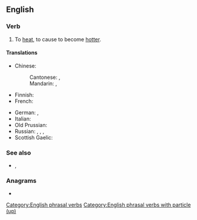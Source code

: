==English==

===Verb===
{{en-verb|heats up|heating up|heated up|past2=het up|past2_qual=dialectal}}

# To [[heat]], to cause to become [[hotter]].

====Translations====
{{trans-top|cause to become hotter}}
* Chinese:
*: Cantonese: {{t|yue|整熱}}, {{t|yue|整热|tr=zing2 jit6}}
*: Mandarin: {{t+|cmn|加熱}}, {{t+|cmn|加热|tr=jiārè}}
* Finnish: {{t+|fi|lämmittää}}
* French: {{t+|fr|chauffer}}
{{trans-mid}}
* German: {{t+|de|erhitzen}}, {{t+|de|aufheizen}}
* Italian: {{t+|it|scaldare}}
* Old Prussian: {{t-simple|prg|āistwei}}
* Russian: {{t+|ru|разогрева́ть|impf}}, {{t+|ru|разогре́ть|pf}}, {{t+|ru|подогрева́ть|impf}}, {{t+|ru|подогре́ть|pf}}
* Scottish Gaelic: {{t|gd|teasaich}}
{{trans-bottom}}

===See also===
* {{l|en|hot up}}, {{l|en|hot}}

===Anagrams===
* {{anagrams|en|Pahute}}

[[Category:English phrasal verbs]]
[[Category:English phrasal verbs with particle (up)]]